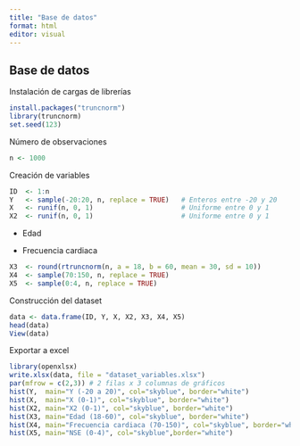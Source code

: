 ```yaml
---
title: "Base de datos"
format: html
editor: visual
---
```


## Base de datos

Instalación de cargas de librerías

```r
install.packages("truncnorm")
library(truncnorm)
set.seed(123)
```

Número de observaciones

```r
n <- 1000
```

Creación de variables

```r
ID  <- 1:n
Y   <- sample(-20:20, n, replace = TRUE)   # Enteros entre -20 y 20
X   <- runif(n, 0, 1)                      # Uniforme entre 0 y 1
X2  <- runif(n, 0, 1)                      # Uniforme entre 0 y 1
```

-   Edad

<!-- -->

-   Frecuencia cardiaca

```r
X3  <- round(rtruncnorm(n, a = 18, b = 60, mean = 30, sd = 10))
X4  <- sample(70:150, n, replace = TRUE)
X5  <- sample(0:4, n, replace = TRUE)
```

Construcción del dataset

```r
data <- data.frame(ID, Y, X, X2, X3, X4, X5)
head(data)
View(data)
```

Exportar a excel

```r
library(openxlsx)
write.xlsx(data, file = "dataset_variables.xlsx")
par(mfrow = c(2,3)) # 2 filas x 3 columnas de gráficos
hist(Y,  main="Y (-20 a 20)", col="skyblue", border="white")
hist(X,  main="X (0-1)", col="skyblue", border="white")
hist(X2, main="X2 (0-1)", col="skyblue", border="white")
hist(X3, main="Edad (18-60)", col="skyblue", border="white")
hist(X4, main="Frecuencia cardiaca (70-150)", col="skyblue", border="white")
hist(X5, main="NSE (0-4)", col="skyblue",border="white")
```
